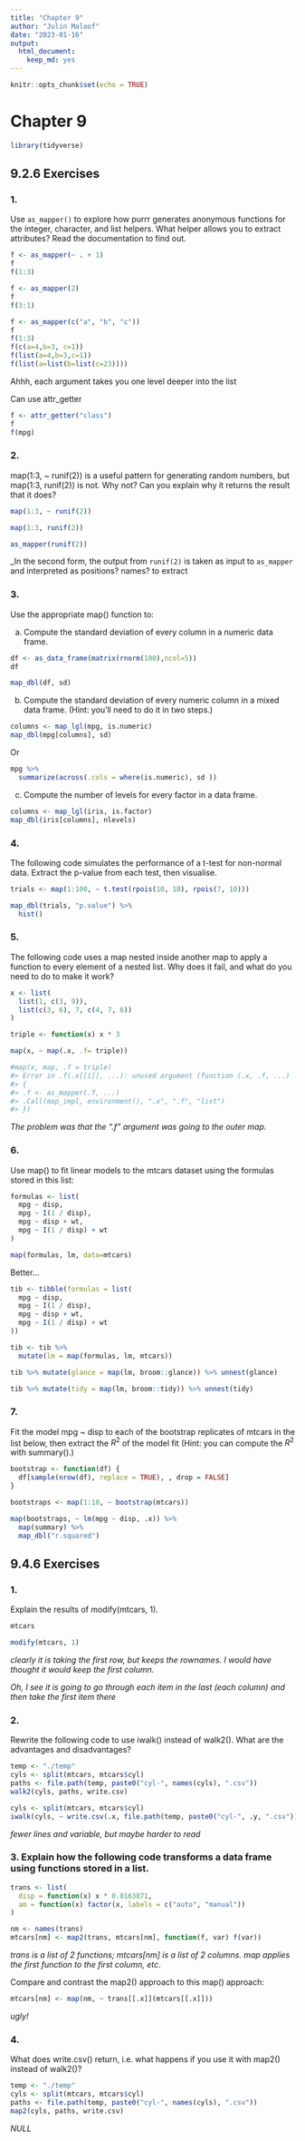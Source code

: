 ```yaml
---
title: "Chapter 9"
author: "Julin Maloof"
date: "2023-01-16"
output: 
  html_document: 
    keep_md: yes
---
```


```r
knitr::opts_chunk$set(echo = TRUE)
```

# Chapter 9

```r
library(tidyverse)
```


## 9.2.6 Exercises

### 1. 
Use `as_mapper()` to explore how purrr generates anonymous functions for the integer, character, and list helpers. What helper allows you to extract attributes? Read the documentation to find out.

```r
f <- as_mapper(~ . + 1)
f
f(1:3)
```
```r
f <- as_mapper(2)
f
f(3:1)
```


```r
f <- as_mapper(c("a", "b", "c"))
f
f(1:3)
f(c(a=4,b=3, c=1))
f(list(a=4,b=3,c=1))
f(list(a=list(b=list(c=23))))
```
Ahhh, each argument takes you one level deeper into the list

Can use attr_getter

```r
f <- attr_getter("class")
f
f(mpg)
```


### 2.
map(1:3, ~ runif(2)) is a useful pattern for generating random numbers, but map(1:3, runif(2)) is not. Why not? Can you explain why it returns the result that it does?

```r
map(1:3, ~ runif(2))
```
```r
map(1:3, runif(2))
```
```r
as_mapper(runif(2))
```

_In the second form, the output from `runif(2)` is taken as input to `as_mapper` and interpreted as positions? names? to extract 


### 3.
Use the appropriate map() function to:

a. Compute the standard deviation of every column in a numeric data frame.

```r
df <- as_data_frame(matrix(rnorm(100),ncol=5))
df

map_dbl(df, sd)
```


b. Compute the standard deviation of every numeric column in a mixed data frame. (Hint: you’ll need to do it in two steps.)

```r
columns <- map_lgl(mpg, is.numeric)
map_dbl(mpg[columns], sd)
```
Or

```r
mpg %>%
  summarize(across(.cols = where(is.numeric), sd ))
```

c. Compute the number of levels for every factor in a data frame.


```r
columns <- map_lgl(iris, is.factor)
map_dbl(iris[columns], nlevels)
```

### 4.
The following code simulates the performance of a t-test for non-normal data. Extract the p-value from each test, then visualise.
```r
trials <- map(1:100, ~ t.test(rpois(10, 10), rpois(7, 10)))

map_dbl(trials, "p.value") %>% 
  hist()
```

### 5.
The following code uses a map nested inside another map to apply a function to every element of a nested list. Why does it fail, and what do you need to do to make it work?

```r
x <- list(
  list(1, c(3, 9)),
  list(c(3, 6), 7, c(4, 7, 6))
)

triple <- function(x) x * 3

map(x, ~ map(.x, .f= triple))

#map(x, map, .f = triple)
#> Error in .f(.x[[i]], ...): unused argument (function (.x, .f, ...)
#> {
#> .f <- as_mapper(.f, ...)
#> .Call(map_impl, environment(), ".x", ".f", "list")
#> })
```
_The problem was that the ".f" argument was going to the outer map._

### 6.

Use map() to fit linear models to the mtcars dataset using the formulas stored in this list:

```r
formulas <- list(
  mpg ~ disp,
  mpg ~ I(1 / disp),
  mpg ~ disp + wt,
  mpg ~ I(1 / disp) + wt
)

map(formulas, lm, data=mtcars)
```

Better...

```r
tib <- tibble(formulas = list(
  mpg ~ disp,
  mpg ~ I(1 / disp),
  mpg ~ disp + wt,
  mpg ~ I(1 / disp) + wt
))

tib <- tib %>% 
  mutate(lm = map(formulas, lm, mtcars))

tib %>% mutate(glance = map(lm, broom::glance)) %>% unnest(glance)

tib %>% mutate(tidy = map(lm, broom::tidy)) %>% unnest(tidy)

```

### 7.

Fit the model mpg ~ disp to each of the bootstrap replicates of mtcars in the list below, then extract the $R^2$ of the model fit (Hint: you can compute the $R^2$ with summary().)

```r
bootstrap <- function(df) {
  df[sample(nrow(df), replace = TRUE), , drop = FALSE]
}

bootstraps <- map(1:10, ~ bootstrap(mtcars))

map(bootstraps, ~ lm(mpg ~ disp, .x)) %>%
  map(summary) %>%
  map_dbl("r.squared")
```

## 9.4.6 Exercises

### 1.
Explain the results of modify(mtcars, 1).

```r
mtcars
```

```r
modify(mtcars, 1)
```
_clearly it is taking the first row, but keeps the rownames.  I would have thought it would keep the first column._

_Oh, I see it is going to go through each item in the last (each column) and then take the first item there_


### 2.
Rewrite the following code to use iwalk() instead of walk2(). What are the advantages and disadvantages?

```r
temp <- "./temp"
cyls <- split(mtcars, mtcars$cyl)
paths <- file.path(temp, paste0("cyl-", names(cyls), ".csv"))
walk2(cyls, paths, write.csv)
```

```r
cyls <- split(mtcars, mtcars$cyl)
iwalk(cyls, ~ write.csv(.x, file.path(temp, paste0("cyl-", .y, ".csv"))))
```

_fewer lines and variable, but maybe harder to read_

### 3. Explain how the following code transforms a data frame using functions stored in a list.

```r
trans <- list(
  disp = function(x) x * 0.0163871,
  am = function(x) factor(x, labels = c("auto", "manual"))
)

nm <- names(trans)
mtcars[nm] <- map2(trans, mtcars[nm], function(f, var) f(var))
```

_trans is a list of 2 functions; mtcars[nm] is a list of 2 columns.  map applies the first function to the first column, etc_.

Compare and contrast the map2() approach to this map() approach:

```r
mtcars[nm] <- map(nm, ~ trans[[.x]](mtcars[[.x]]))
```

_ugly!_

### 4.
What does write.csv() return, i.e. what happens if you use it with map2() instead of walk2()?

```r
temp <- "./temp"
cyls <- split(mtcars, mtcars$cyl)
paths <- file.path(temp, paste0("cyl-", names(cyls), ".csv"))
map2(cyls, paths, write.csv)
```

_NULL_